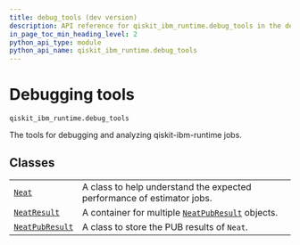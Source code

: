 ```yaml
---
title: debug_tools (dev version)
description: API reference for qiskit_ibm_runtime.debug_tools in the dev version of qiskit-ibm-runtime
in_page_toc_min_heading_level: 2
python_api_type: module
python_api_name: qiskit_ibm_runtime.debug_tools
---
```


<span id="debugging-tools-qiskit-ibm-runtime-debug-tools" />

<span id="module-qiskit_ibm_runtime.debug_tools" />

# Debugging tools

`qiskit_ibm_runtime.debug_tools`

The tools for debugging and analyzing qiskit-ibm-runtime jobs.

## Classes

|                                                                                                                |                                                                                                                                                  |
| -------------------------------------------------------------------------------------------------------------- | ------------------------------------------------------------------------------------------------------------------------------------------------ |
| [`Neat`](qiskit_ibm_runtime.debug_tools.Neat "qiskit_ibm_runtime.debug_tools.Neat")                            | A class to help understand the expected performance of estimator jobs.                                                                           |
| [`NeatResult`](qiskit_ibm_runtime.debug_tools.NeatResult "qiskit_ibm_runtime.debug_tools.NeatResult")          | A container for multiple [`NeatPubResult`](qiskit_ibm_runtime.debug_tools.NeatPubResult "qiskit_ibm_runtime.debug_tools.NeatPubResult") objects. |
| [`NeatPubResult`](qiskit_ibm_runtime.debug_tools.NeatPubResult "qiskit_ibm_runtime.debug_tools.NeatPubResult") | A class to store the PUB results of `Neat`.                                                                                                      |

